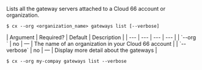 Lists all the gateway servers attached to a Cloud 66 account or organization.

<Tabs >
<Tab label="Usage">

```shell
$ cx --org <organization_name> gateways list [--verbose]
```
</Tab>
    
<Tab label="arguments">
| Argument | Required? | Default | Description |
|  ---  |  ---  |  ---  |  ---  |
| `--org <organization_name>` | no | — | The name of an organization in your Cloud 66 account |
| `--verbose` | no | — | Display more detail about the gateways |
</Tab>
<Tab label="examples">

```shell
$ cx --org my-compay gateways list --verbose
```

</Tab>
</Tabs>